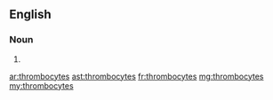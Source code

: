 ==English==

===Noun===
{{head|en|plural}}

# {{plural of|thrombocyte|lang=en}}

[[ar:thrombocytes]]
[[ast:thrombocytes]]
[[fr:thrombocytes]]
[[mg:thrombocytes]]
[[my:thrombocytes]]